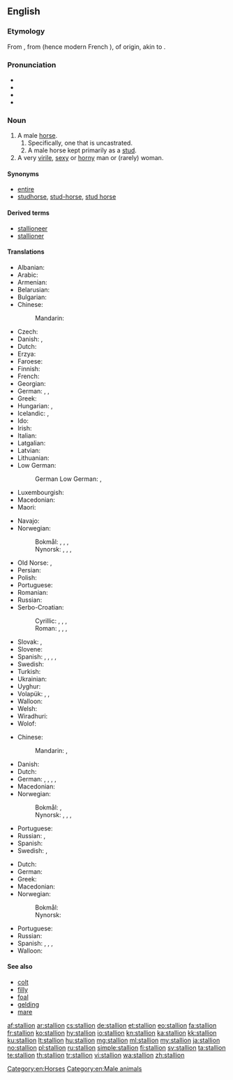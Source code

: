 ==English==

===Etymology===
From {{etyl|enm|en}} {{term|stalion|lang=enm}}, from {{etyl|frm|en}} {{term|estalon|lang=frm}} (hence modern French {{m|fr|étalon}}), of {{etyl|gem|en}} origin, akin to {{m|en|stall}}.

===Pronunciation===
* {{IPA|/ˈstæliən/|/ˈstæljən/|lang=en}}
* {{audio|en-us-stallion.ogg|Audio (US)|lang=en}}
* {{rhymes|æliən|lang=en}}
* {{hyphenation|stal|lion|lang=en}}

===Noun===
{{en-noun}}

# A male [[horse]].
## Specifically, one that is uncastrated.
## A male horse kept primarily as a [[stud]].
# A very [[virile]], [[sexy]] or [[horny]] man or (rarely) woman.

====Synonyms====
* [[entire#Noun|entire]]
* [[studhorse]], [[stud-horse]], [[stud horse]]

====Derived terms====
* [[stallioneer]]
* [[stallioner]]

====Translations====
{{trans-top|uncastrated male horse}}
* Albanian: {{t|sq|hamshor|m}}
* Arabic: {{t+|ar|حِصَان|m}}
* Armenian: {{t|hy|հովատակ|sc=Armn}}
* Belarusian: {{t|be|жарабе́ц|m}}
* Bulgarian: {{t+|bg|жребе́ц|m}}
* Chinese:
*: Mandarin: {{t+|cmn|公马|tr=gōngmǎ|sc=Hani}}
* Czech: {{t|cs|hřebec|m}}
* Danish: {{t+|da|hingst|c}}, {{t|da|hanhest|c}}
* Dutch: {{t+|nl|hengst|m}}
* Erzya: {{t|myv|айгор}}
* Faroese: {{t+|fo|hestur|m}}
* Finnish: {{t+|fi|ori}}
* French: {{t+|fr|étalon|m}}
* Georgian: {{t|ka|ულაყი}}
* German: {{t+|de|Hengst|m}}, {{t|de|Pferdehengst}}, {{t|de|Pferdemännchen|n}}
* Greek: {{t+|el|επιβήτορας|m}}
* Hungarian: {{t+|hu|csődör}}, {{t+|hu|mén}}
* Icelandic: {{t|is|stóðhestur|m}}, {{t+|is|graðhestur|m}}
* Ido: {{t+|io|kavalulo}}
* Irish: {{t|ga|stail|f}}
* Italian: {{t|it|stallone|m}}
* Latgalian: {{t|ltg|ogers}}
* Latvian: {{t|lv|ērzelis|m}}
* Lithuanian: {{t+|lt|eržilas|m}}
* Low German:
*: German Low German: {{t+|nds|Hingst|m}}, {{t+|nds|Hengst|m}}
* Luxembourgish: {{t+|lb|Hengscht|m}}
* Macedonian: {{t|mk|ждребец|m}}
* Maori: {{t|mi|tāriana}}
{{trans-mid}}
* Navajo: {{t|nv|łį́į́chogii}}
* Norwegian:
*: Bokmål: {{t+|nb|hingst|m}}, {{t|nb|grahest|m}}, {{t+|nb|hest|m}}, {{t|nb|([[ukastrert]]) [[hannhest]]|m}}
*: Nynorsk: {{t|nn|hingst|m}}, {{t|nn|grahest|m}}, {{t|nn|hest|m}}, {{t|nn|([[ukastrert]]) [[hannhest]]|m}}
* Old Norse: {{t|non|reini|m}}, {{t|non|hestr|m}}
* Persian: {{t+|fa|نریان|tr=nariyân|sc=fa-Arab}}
* Polish: {{t+|pl|ogier|m}}
* Portuguese: {{t+|pt|garanhão|m}}
* Romanian: {{t+|ro|armăsar|m}}
* Russian: {{t+|ru|жеребе́ц|m}}
* Serbo-Croatian:
*: Cyrillic: {{t|sh|ждребац|m}}, {{t|sh|ждријебац|m}}, {{t|sh|пастух|m}}, {{t|sh|пастув|m}}
*: Roman: {{t|sh|ždrebac|m}}, {{t+|sh|ždrijebac|m}}, {{t+|sh|pastuh|m}}, {{t|sh|pastuv|m}}
* Slovak: {{t|sk|tátoš|m}}, {{t|sk|žrebec|m}}
* Slovene: {{t+|sl|žrebec|m}}
* Spanish: {{t+|es|potro|m}}, {{t+|es|semental|m}}, {{t+|es|cojudo|m}}, {{t+|es|entero|m}}, {{t+|es|padrillo|m}}
* Swedish: {{t+|sv|hingst|c}}
* Turkish: {{t+|tr|aygır|m}}
* Ukrainian: {{t+|uk|жеребе́ць|m}}
* Uyghur: {{t|ug|ئايغىر|sc=ug-Arab}}
* Volapük: {{t+|vo|hijevod}}, {{qualifier|obsolete}} {{t|vo|omjeval}}, {{qualifier|obsolete}} {{t|vo|lejeval}}
* Walloon: {{t+|wa|roncén|m}}
* Welsh: {{t+|cy|march|m}}
* Wiradhuri: {{t|wrh|yindaay}}
* Wolof: {{t|wo|sàll|alt=sàll wi}}
{{trans-bottom}}

{{trans-top|male horse kept primarily as a stud}}
* Chinese:
*: Mandarin: {{t|cmn|種馬|sc=Hani}}, {{t+|cmn|种马|tr=zhǒngmǎ|sc=Hani}}
* Danish: {{t|da|avlshingst|c}}
* Dutch: {{t+|nl|dekhengst|m}}
* German: {{t|de|Deckhengst|m}}, {{t|de|Zuchthengst|m}}, {{t|de|Schälhengst|m}}, {{t|de|Schellhengst|m}}, {{t+|de|Beschäler|m}}
* Macedonian: {{t|mk|пастув|m}}
* Norwegian:
*: Bokmål: {{t|nb|avlshingst|m}}, {{t|nb|stohingst|m}}
*: Nynorsk: {{t|nn|avlshingst|m}}, {{t|nn|alshingst|m}}, {{t|nn|alehingst|m}}, {{t|nn|stohingst|m}}
{{trans-mid}}
* Portuguese: {{t+|pt|garanhão|m}}
* Russian: {{t+|ru|саме́ц-производи́тель|m}}, {{t+|ru|жеребе́ц|m}}
* Spanish: {{t+|es|semental|m}}
* Swedish: {{t+|sv|hingst|c}}, {{t|sv|avelshingst|c}}
{{trans-bottom}}

{{trans-top|very virile, sexy or horny man}}
* Dutch: {{t+|nl|dekhengst|m}}
* German: {{t|de|Zuchthengst|m}}
* Greek: {{t+|el|επιβήτορας|m}}
* Macedonian: {{t|mk|пастув|m}}
* Norwegian:
*: Bokmål: {{t|nb|grahest|m}}
*: Nynorsk: {{t|nn|grahest|m}}
{{trans-mid}}
* Portuguese: {{t+|pt|garanhão|m}}
* Russian: {{qualifier|colloquial}} {{t+|ru|жеребе́ц|m}}
* Spanish: {{t+|es|semental|m}}, {{t+|es|cuero|m}}, {{t+|es|mango|m}}, {{t|es|papasote|m}}
* Walloon: {{t+|wa|roncén|m}}
{{trans-bottom}}

====See also====
* [[colt]]
* [[filly]]
* [[foal]]
* [[gelding]]
* [[mare]]

[[Category:en:Horses]]
[[Category:en:Male animals]]

[[af:stallion]]
[[ar:stallion]]
[[cs:stallion]]
[[de:stallion]]
[[et:stallion]]
[[eo:stallion]]
[[fa:stallion]]
[[fr:stallion]]
[[ko:stallion]]
[[hy:stallion]]
[[io:stallion]]
[[kn:stallion]]
[[ka:stallion]]
[[kk:stallion]]
[[ku:stallion]]
[[lt:stallion]]
[[hu:stallion]]
[[mg:stallion]]
[[ml:stallion]]
[[my:stallion]]
[[ja:stallion]]
[[no:stallion]]
[[pl:stallion]]
[[ru:stallion]]
[[simple:stallion]]
[[fi:stallion]]
[[sv:stallion]]
[[ta:stallion]]
[[te:stallion]]
[[th:stallion]]
[[tr:stallion]]
[[vi:stallion]]
[[wa:stallion]]
[[zh:stallion]]